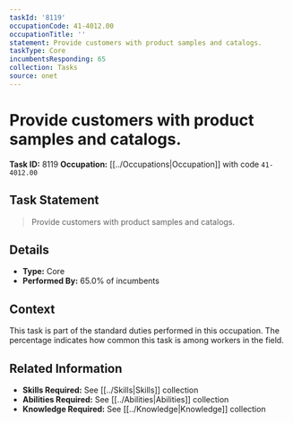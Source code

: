 ```yaml
---
taskId: '8119'
occupationCode: 41-4012.00
occupationTitle: ''
statement: Provide customers with product samples and catalogs.
taskType: Core
incumbentsResponding: 65
collection: Tasks
source: onet
---
```

# Provide customers with product samples and catalogs.

**Task ID:** 8119
**Occupation:** [[../Occupations|Occupation]] with code `41-4012.00`

## Task Statement

> Provide customers with product samples and catalogs.

## Details

- **Type:** Core
- **Performed By:** 65.0% of incumbents

## Context

This task is part of the standard duties performed in this occupation. The percentage indicates how common this task is among workers in the field.

## Related Information

- **Skills Required:** See [[../Skills|Skills]] collection
- **Abilities Required:** See [[../Abilities|Abilities]] collection
- **Knowledge Required:** See [[../Knowledge|Knowledge]] collection
